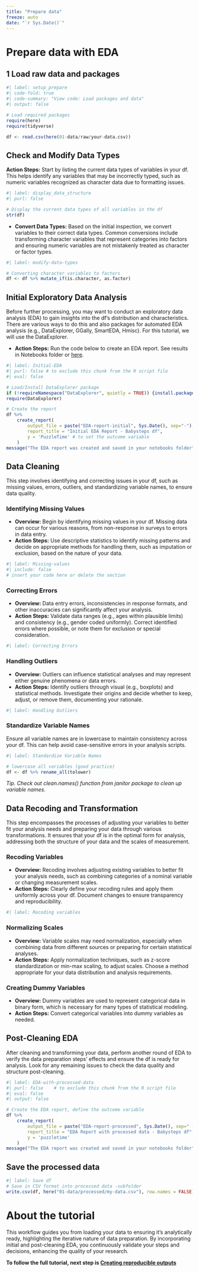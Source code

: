```yaml
---
title: "Prepare data"
freeze: auto
date: "`r Sys.Date()`"
---
```


# Prepare data with EDA

## 1 Load raw data and packages

```r
#| label: setup_prepare
#| code-fold: true
#| code-summary: "View code: Load packages and data"
#| output: false

# Load required packages
require(here)
require(tidyverse)

df <- read.csv(here(01-data/raw/your-data.csv))
```

## Check and Modify Data Types

**Action Steps:** Start by listing the current data types of variables in your df. This helps identify any variables that may be incorrectly typed, such as numeric variables recognized as character data due to formatting issues.

```r
#| label: display_data_structure
#| purl: false

# Display the current data types of all variables in the df
str(df)

```

-   **Convert Data Types:** Based on the initial inspection, we convert variables to their correct data types. Common conversions include transforming character variables that represent categories into factors and ensuring numeric variables are not mistakenly treated as character or factor types.

```r
#| label: modify-data-types

# Converting character variables to factors
df <- df %>% mutate_if(is.character, as.factor)
```

## Initial Exploratory Data Analysis

Before further processing, you may want to conduct an exploratory data analysis (EDA) to gain insights into the df's distribution and characteristics. There are various ways to do this and also packages for automated EDA analysis (e.g., DataExplorer, GGally, SmartEDA, Hmisc). For this tutorial, we will use the DataExplorer.

-   **Action Steps:** Run the code below to create an EDA report. See results in Notebooks folder or [here](EDA-report-initial-2024-03-21.html).

```r
#| label: Initial-EDA
#| purl: false # to exclude this chunk from the R script file
#| eval: false

# Load/Install DataExplorer package
if (!requireNamespace("DataExplorer", quietly = TRUE)) {install.packages("DataExplorer")}
require(DataExplorer)

# Create the report
df %>%
    create_report(
        output_file = paste("EDA-report-initial", Sys.Date(), sep="-"), # filename
        report_title = "Initial EDA Report - Babysteps df",
        y = 'PuzzleTime' # to set the outcome variable
    )
message("The EDA report was created and saved in your notebooks folder")
```

## Data Cleaning

This step involves identifying and correcting issues in your df, such as missing values, errors, outliers, and standardizing variable names, to ensure data quality.

### Identifying Missing Values

-   **Overview:** Begin by identifying missing values in your df. Missing data can occur for various reasons, from non-response in surveys to errors in data entry.
-   **Action Steps:** Use descriptive statistics to identify missing patterns and decide on appropriate methods for handling them, such as imputation or exclusion, based on the nature of your data.

```r
#| label: Missing-values
#| include: false
# insert your code here or delete the section
```

### Correcting Errors

-   **Overview:** Data entry errors, inconsistencies in response formats, and other inaccuracies can significantly affect your analysis.
-   **Action Steps:** Validate data ranges (e.g., ages within plausible limits) and consistency (e.g., gender coded uniformly). Correct identified errors where possible, or note them for exclusion or special consideration.

```r
#| label: Correcting Errors
```

### Handling Outliers

-   **Overview:** Outliers can influence statistical analyses and may represent either genuine phenomena or data errors.
-   **Action Steps:** Identify outliers through visual (e.g., boxplots) and statistical methods. Investigate their origins and decide whether to keep, adjust, or remove them, documenting your rationale.

```r
#| label: Handling Outliers
```

### **Standardize Variable Names**

Ensure all variable names are in lowercase to maintain consistency across your df. This can help avoid case-sensitive errors in your analysis scripts.

```r
#| label: Standardize Variable Names

# lowercase all variables (good practice)
df <- df %>% rename_all(tolower)
```

*Tip. Check out clean.names() function from janitor package to clean up variable names.*

## Data Recoding and Transformation

This step encompasses the processes of adjusting your variables to better fit your analysis needs and preparing your data through various transformations. It ensures that your df is in the optimal form for analysis, addressing both the structure of your data and the scales of measurement.

### Recoding Variables

-   **Overview:** Recoding involves adjusting existing variables to better fit your analysis needs, such as combining categories of a nominal variable or changing measurement scales.
-   **Action Steps:** Clearly define your recoding rules and apply them uniformly across your df. Document changes to ensure transparency and reproducibility.

```r
#| label: Recoding variables

```

### Normalizing Scales

-   **Overview:** Variable scales may need normalization, especially when combining data from different sources or preparing for certain statistical analyses.
-   **Action Steps:** Apply normalization techniques, such as z-score standardization or min-max scaling, to adjust scales. Choose a method appropriate for your data distribution and analysis requirements.

### Creating Dummy Variables

-   **Overview:** Dummy variables are used to represent categorical data in binary form, which is necessary for many types of statistical modeling.
-   **Action Steps:** Convert categorical variables into dummy variables as needed.

## Post-Cleaning EDA

After cleaning and transforming your data, perform another round of EDA to verify the data preparation steps' effects and ensure the df is ready for analysis. Look for any remaining issues to check the data quality and structure post-cleaning.

```r
#| label: EDA-with-processed-data
#| purl: false    # to exclude this chunk from the R script file
#| eval: false
#| output: false

# Create the EDA report, define the outcome variable
df %>%
    create_report(
        output_file = paste("EDA-report-processed", Sys.Date(), sep=" - "),
        report_title = "EDA Report with processed data - Babysteps df",
        y = 'puzzletime'
    )
message("The EDA report was created and saved in your notebooks folder")
```

## Save the processed data

```r
#| label: Save df
# Save in CSV format into processed data -subfolder
write.csv(df, here("01-data/processed/my-data.csv"), row.names = FALSE)

```

# About the tutorial

This workflow guides you from loading your data to ensuring it's analytically ready, highlighting the iterative nature of data preparation. By incorporating initial and post-cleaning EDA, you continuously validate your steps and decisions, enhancing the quality of your research.

**To follow the full tutorial, next step is [Creating reproducible outputs](../babysteps#step2c)**
